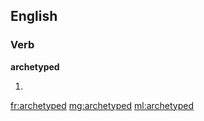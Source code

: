 ==English==

===Verb===
'''archetyped'''

# {{past of|[[archetype]]}}

[[fr:archetyped]]
[[mg:archetyped]]
[[ml:archetyped]]